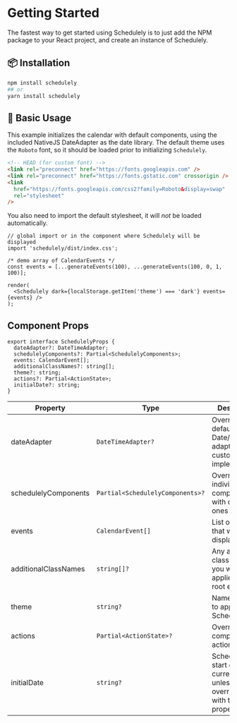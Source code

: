 
# Getting Started

The fastest way to get started using Schedulely is to just add the NPM package to your React project, and create an instance of Schedulely.

## 📦 Installation

```bash
npm install schedulely
## or
yarn install schedulely
```

## 🔨 Basic Usage

This example initializes the calendar with default components, using the included NativeJS DateAdapter as the date library.
The default theme uses the `Roboto` font, so it should be loaded prior to initializing `Schedulely`.

```html
<!-- HEAD (for custom font) -->
<link rel="preconnect" href="https://fonts.googleapis.com" />
<link rel="preconnect" href="https://fonts.gstatic.com" crossorigin />
<link
  href="https://fonts.googleapis.com/css2?family=Roboto&display=swap"
  rel="stylesheet"
/>
```

You also need to import the default stylesheet, it will _not_ be loaded automatically.

```tsx
// global import or in the component where Schedulely will be displayed
import 'schedulely/dist/index.css';
```

```tsx live noInline
/* demo array of CalendarEvents */
const events = [...generateEvents(100), ...generateEvents(100, 0, 1, 100)];

render(
  <Schedulely dark={localStorage.getItem('theme') === 'dark'} events={events} />
);
```

## Component Props

```tsx
export interface SchedulelyProps {
  dateAdapter?: DateTimeAdapter;
  schedulelyComponents?: Partial<SchedulelyComponents>;
  events: CalendarEvent[];
  additionalClassNames?: string[];
  theme?: string;
  actions?: Partial<ActionState>;
  initialDate?: string;
}
```

| Property             | Type                             | Description                                                                      |
| -------------------- | -------------------------------- | -------------------------------------------------------------------------------- |
| dateAdapter          | `DateTimeAdapter?`               | Override the default Date/date-fns adapter with a custom implementation          |
| schedulelyComponents | `Partial<SchedulelyComponents>?` | Override individual components with custom ones                                  |
| events               | `CalendarEvent[]`                | List of events that will be displayed                                            |
| additionalClassNames | `string[]?`                      | Any additional class names you want applied to the root element                  |
| theme                | `string?`                        | Name of theme to apply to Schedulely                                             |
| actions              | `Partial<ActionState>?`          | Override component actions                                                       |
| initialDate          | `string?`                        | Schedulely will start on the current month, unless overridden with this property |

